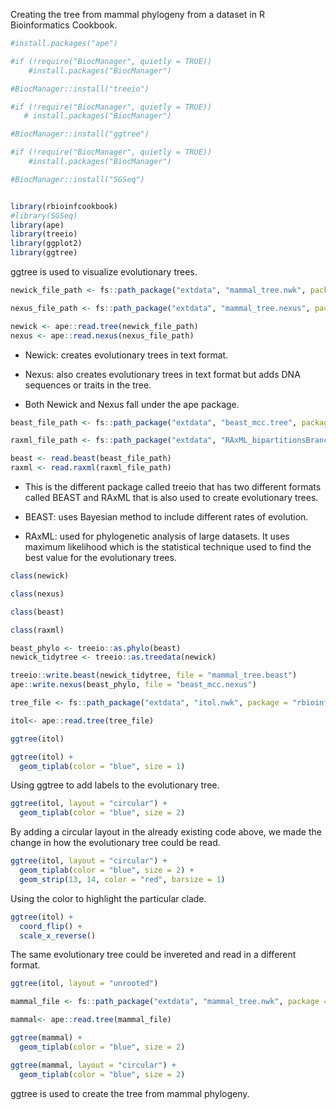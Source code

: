 Creating the tree from mammal phylogeny from a dataset in R Bioinformatics Cookbook.

```r
#install.packages("ape")

#if (!require("BiocManager", quietly = TRUE))
    #install.packages("BiocManager")

#BiocManager::install("treeio")

#if (!require("BiocManager", quietly = TRUE))
   # install.packages("BiocManager")

#BiocManager::install("ggtree")

#if (!require("BiocManager", quietly = TRUE))
    #install.packages("BiocManager")

#BiocManager::install("SGSeq")
```

```r

```

```r
library(rbioinfcookbook)
#library(SGSeq)
library(ape)
library(treeio)
library(ggplot2)
library(ggtree)
```

ggtree is used to visualize evolutionary trees.

```r
newick_file_path <- fs::path_package("extdata", "mammal_tree.nwk", package = "rbioinfcookbook" )

nexus_file_path <- fs::path_package("extdata", "mammal_tree.nexus", package = "rbioinfcookbook")

newick <- ape::read.tree(newick_file_path)
nexus <- ape::read.nexus(nexus_file_path)
```

-   Newick: creates evolutionary trees in text format.

-   Nexus: also creates evolutionary trees in text format but adds DNA sequences or traits in the tree.

-   Both Newick and Nexus fall under the ape package.

```r
beast_file_path <- fs::path_package("extdata", "beast_mcc.tree", package = "rbioinfcookbook")

raxml_file_path <- fs::path_package("extdata", "RAxML_bipartitionsBranchLabels.H3", package = "rbioinfcookbook")

beast <- read.beast(beast_file_path)
raxml <- read.raxml(raxml_file_path)
```

-   This is the different package called treeio that has two different formats called BEAST and RAxML that is also used to create evolutionary trees.

-   BEAST: uses Bayesian method to include different rates of evolution.

-   RAxML: used for phylogenetic analysis of large datasets. It uses maximum likelihood which is the statistical technique used to find the best value for the evolutionary trees.

```r
class(newick)
```

```r
class(nexus)
```

```r
class(beast)
```

```r
class(raxml)
```

```r
beast_phylo <- treeio::as.phylo(beast)
newick_tidytree <- treeio::as.treedata(newick)
```

```r
treeio::write.beast(newick_tidytree, file = "mammal_tree.beast")
ape::write.nexus(beast_phylo, file = "beast_mcc.nexus")
```

```r
tree_file <- fs::path_package("extdata", "itol.nwk", package = "rbioinfcookbook")

itol<- ape::read.tree(tree_file)
```

```r
ggtree(itol)
```

```r
ggtree(itol) +
  geom_tiplab(color = "blue", size = 1)
```

Using ggtree to add labels to the evolutionary tree.

```r
ggtree(itol, layout = "circular") +
  geom_tiplab(color = "blue", size = 2)
```

By adding a circular layout in the already existing code above, we made the change in how the evolutionary tree could be read.

```r
ggtree(itol, layout = "circular") +
  geom_tiplab(color = "blue", size = 2) +
  geom_strip(13, 14, color = "red", barsize = 1)
```

Using the color to highlight the particular clade.

```r
ggtree(itol) +
  coord_flip() +
  scale_x_reverse()
```

The same evolutionary tree could be invereted and read in a different format.

```r
ggtree(itol, layout = "unrooted")
```

```r
mammal_file <- fs::path_package("extdata", "mammal_tree.nwk", package = "rbioinfcookbook" )

mammal<- ape::read.tree(mammal_file)
```

```r
ggtree(mammal) +
  geom_tiplab(color = "blue", size = 2)
```

```r
ggtree(mammal, layout = "circular") +
  geom_tiplab(color = "blue", size = 2)
```

ggtree is used to create the tree from mammal phylogeny.
